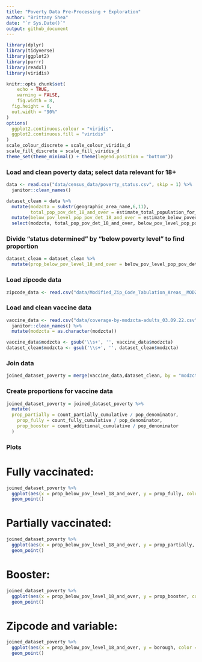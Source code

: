 ```yaml
---
title: "Poverty Data Pre-Processing + Exploration"
author: "Brittany Shea"
date: "`r Sys.Date()`"
output: github_document
---
```


```r
library(dplyr)
library(tidyverse)
library(ggplot2)
library(purrr)
library(readxl)
library(viridis)

knitr::opts_chunk$set(
	echo = TRUE,
	warning = FALSE,
	fig.width = 8, 
  fig.height = 6,
  out.width = "90%"
)
options(
  ggplot2.continuous.colour = "viridis",
  ggplot2.continuous.fill = "viridis"
)
scale_colour_discrete = scale_colour_viridis_d
scale_fill_discrete = scale_fill_viridis_d
theme_set(theme_minimal() + theme(legend.position = "bottom"))

```

### Load and clean poverty data; select data relevant for 18+

```r
data <- read.csv("data/census_data/poverty_status.csv", skip = 1) %>%
  janitor::clean_names()

dataset_clean = data %>% 
  mutate(modzcta = substr(geographic_area_name,6,11),
         total_pop_pov_det_18_and_over = estimate_total_population_for_whom_poverty_status_is_determined - estimate_total_population_for_whom_poverty_status_is_determined_age_under_18_years) %>% 
  mutate(below_pov_level_pop_pov_det_18_and_over = estimate_below_poverty_level_population_for_whom_poverty_status_is_determined - estimate_below_poverty_level_population_for_whom_poverty_status_is_determined_age_under_18_years) %>%
  select(modzcta, total_pop_pov_det_18_and_over, below_pov_level_pop_pov_det_18_and_over)

```

### Divide "status determined" by "below poverty level" to find proportion

```r
dataset_clean = dataset_clean %>% 
  mutate(prop_below_pov_level_18_and_over = below_pov_level_pop_pov_det_18_and_over / total_pop_pov_det_18_and_over)
```

### Load zipcode data

```r
zipcode_data <- read.csv("data/Modified_Zip_Code_Tabulation_Areas__MODZCTA_.csv")
```

### Load and clean vaccine data

```r
vaccine_data <- read.csv("data/coverage-by-modzcta-adults_03.09.22.csv") %>%
  janitor::clean_names() %>%
  mutate(modzcta = as.character(modzcta))

vaccine_data$modzcta <- gsub('\\s+', '', vaccine_data$modzcta)
dataset_clean$modzcta <- gsub('\\s+', '', dataset_clean$modzcta)
```

### Join data

```r
joined_dataset_poverty = merge(vaccine_data,dataset_clean, by = "modzcta", all.x = TRUE)
```

### Create proportions for vaccine data

```r
joined_dataset_poverty = joined_dataset_poverty %>% 
  mutate(
  prop_partially = count_partially_cumulative / pop_denominator,
    prop_fully = count_fully_cumulative / pop_denominator,
    prop_booster = count_additional_cumulative / pop_denominator
  )
```

### Plots

# Fully vaccinated:

```r
joined_dataset_poverty %>% 
  ggplot(aes(x = prop_below_pov_level_18_and_over, y = prop_fully, color = borough)) +
  geom_point()
```

# Partially vaccinated:

```r
joined_dataset_poverty %>% 
  ggplot(aes(x = prop_below_pov_level_18_and_over, y = prop_partially, color = borough)) +
  geom_point()
```

# Booster:

```r
joined_dataset_poverty %>% 
  ggplot(aes(x = prop_below_pov_level_18_and_over, y = prop_booster, color = borough)) +
  geom_point()
```

# Zipcode and variable: 

```r
joined_dataset_poverty %>% 
  ggplot(aes(x = prop_below_pov_level_18_and_over, y = borough, color = borough)) +
  geom_point()
```
